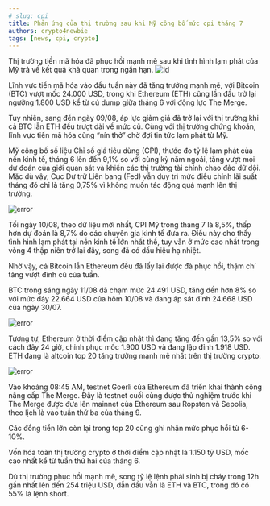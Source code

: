 ```yaml
---
# slug: cpi
title: Phản ứng của thị trường sau khi Mỹ công bố mức cpi tháng 7 
authors: crypto4newbie
tags: [news, cpi, crypto]
---
```

Thị trường tiền mã hóa đã phục hồi mạnh mẽ sau khi tình hình lạm phát của Mỹ trả về kết quả khả quan trong ngắn hạn.
![id](https://raw.githubusercontent.com/kieuchicong99/site-asset/master/2022-08-11-phan-ung-cua-thi-truong-sau-khi-my-cong-bo-muc-cpi-thang-7/360.jpg)

Lĩnh vực tiền mã hóa vào đầu tuần này đã tăng trưởng mạnh mẽ, với Bitcoin (BTC) vượt mốc 24.000 USD, trong khi Ethereum (ETH) cũng lần đầu trở lại ngưỡng 1.800 USD kể từ cú dump giữa tháng 6 với động lực The Merge.

Tuy nhiên, sang đến ngày 09/08, áp lực giảm giá đã trở lại với thị trường khi cả BTC lẫn ETH đều trượt dài về mức cũ. Cùng với thị trường chứng khoán, lĩnh vực tiền mã hóa cũng “nín thở” chờ đợi tin tức lạm phát từ Mỹ.

Mỹ công bố số liệu Chỉ số giá tiêu dùng (CPI), thước đo tỷ lệ lạm phát của nền kinh tế, tháng 6 lên đến 9,1% so với cùng kỳ năm ngoái, tăng vượt mọi dự đoán của giới quan sát và khiến các thị trường tài chính chao đảo dữ dội. Mặc dù vậy, Cục Dự trữ Liên bang (Fed) vẫn duy trì mức điều chỉnh lãi suất tháng đó chỉ là tăng 0,75% vì không muốn tác động quá mạnh lên thị trường.


![error](https://raw.githubusercontent.com/kieuchicong99/site-asset/master/2022-08-11-phan-ung-cua-thi-truong-sau-khi-my-cong-bo-muc-cpi-thang-7/US-CPI-11.8.33.jpg)

Tối ngày 10/08, theo dữ liệu mới nhất, CPI Mỹ trong tháng 7 là 8,5%, thấp hơn dự đoán là 8,7% do các chuyên gia kinh tế đưa ra. Điều này cho thấy tình hình lạm phát tại nền kinh tế lớn nhất thế, tuy vẫn ở mức cao nhất trong vòng 4 thập niên trở lại đây, song đã có dấu hiệu hạ nhiệt.

Nhờ vậy, cả Bitcoin lẫn Ethereum đều đã lấy lại được đà phục hồi, thậm chí tăng vượt đỉnh cũ của tuần.

BTC trong sáng ngày 11/08 đã chạm mức 24.491 USD, tăng đến hơn 8% so với mức đáy 22.664 USD của hôm 10/08 và đang áp sát đỉnh 24.668 USD của ngày 30/07.

![error](https://raw.githubusercontent.com/kieuchicong99/site-asset/master/2022-08-11-phan-ung-cua-thi-truong-sau-khi-my-cong-bo-muc-cpi-thang-7/BTC-11.8.22-1.jpg)

Tương tự, Ethereum ở thời điểm cập nhật thì đang tăng đến gần 13,5% so với cách đây 24 giờ, chinh phục mốc 1.900 USD và đang lập đỉnh 1.918 USD. ETH đang là altcoin top 20 tăng trưởng mạnh mẽ nhất trên thị trường crypto.

![error](https://raw.githubusercontent.com/kieuchicong99/site-asset/master/2022-08-11-phan-ung-cua-thi-truong-sau-khi-my-cong-bo-muc-cpi-thang-7/ETH-11.8.22-1.jpg)

Vào khoảng 08:45 AM, testnet Goerli của Ethereum đã triển khai thành công nâng cấp The Merge. Đây là testnet cuối cùng được thử nghiệm trước khi The Merge được đưa lên mainnet của Ethereum sau Ropsten và Sepolia, theo lịch là vào tuần thứ ba của tháng 9.


<Tweet id="1557546818938060800"></Tweet>


Các đồng tiền lớn còn lại trong top 20 cũng ghi nhận mức phục hồi từ 6-10%.

Vốn hóa toàn thị trường crypto ở thời điểm cập nhật là 1.150 tỷ USD, mốc cao nhất kể từ tuần thứ hai của tháng 6.

Dù thị trường phục hồi mạnh mẽ, song tỷ lệ lệnh phái sinh bị cháy trong 12h gần nhất lên đến 254 triệu USD, dẫn đầu vẫn là ETH và BTC, trong đó có 55% là lệnh short.